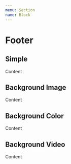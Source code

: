 ```yaml
---
menu: Section
name: Block
---
```



# Footer

## Simple

<Playground>
    <Block>
        <div 
            style={{ height: '300px' }}
        >
            Content
        </div>
    </Block>
</Playground>

## Background Image

<Playground>
    <Block
        backgroundImage="https://cdn.pixabay.com/photo/2016/06/02/02/33/triangles-1430105_960_720.png"
    >
        <div 
            style={{ height: '300px' }}
        >
            Content
        </div>
    </Block>
</Playground>

## Background Color

<Playground>
    <Block
        backgroundColor="red"
    >
        <div 
            style={{ height: '300px' }}
        >
            Content
        </div>
    </Block>
</Playground>

## Background Video

<Playground>
    <Block
        backgroundVideo="https://www.w3schools.com/howto/rain.mp4"
    >
        <div 
            style={{ height: '300px' }}
        >
            Content
        </div>
    </Block>
</Playground>
